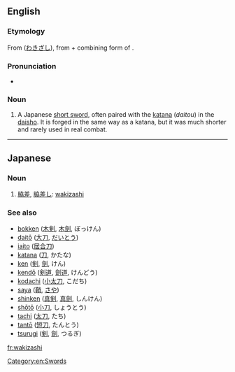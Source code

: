==English==

===Etymology===
From {{etyl|ja}} {{term|脇差}} ([[わきざし]]), from {{term|脇||side}} + combining form of {{term|差す||to wear (weapon)}}.

===Pronunciation===
* {{IPA|/wækɪˈzæʃi/}}

===Noun===
{{en-noun|pl=wakizashi}}

# A Japanese [[short sword]], often paired with the [[katana]] (''daitou'') in the [[daisho]].  It is forged in the same way as a katana, but it was much shorter and rarely used in real combat.

[[Category:en:Swords]]

----

==Japanese==

===Noun===
{{ja-noun|r|hira=わきざし}}

# [[脇差]], [[脇差し]]: [[#English|wakizashi]]

===See also===
* [[bokken]] ([[木剣]], [[木劍]], ぼっけん)
* [[daitō]] ([[大刀]], [[だいとう]])
* [[iaito]] ([[居合刀]])
* [[katana]] ([[刀]], かたな)
* [[ken]] ([[剣]], [[劍]], けん)
* [[kendō]] ([[剣道]], [[劍道]], けんどう)
* [[kodachi]] ([[小太刀]], こだち)
* [[saya]] ([[鞘]], [[さや]])
* [[shinken]] ([[真剣]], [[真劍]], しんけん)
* [[shōtō]] ([[小刀]], しょうとう)
* [[tachi]] ([[太刀]], たち)
* [[tantō]] ([[短刀]], たんとう)
* [[tsurugi]] ([[剣]], [[劍]], つるぎ)

[[fr:wakizashi]]